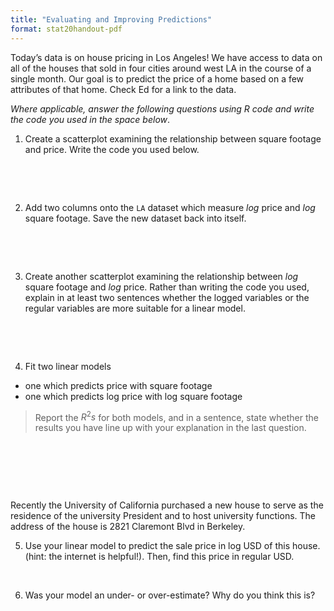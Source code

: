 ```yaml
---
title: "Evaluating and Improving Predictions"
format: stat20handout-pdf
---
```

Today's data is on house pricing in Los Angeles! We have access to data on all of the houses that sold in four cities around west LA in the course of a single month. Our goal is to predict the price of a home based on a few attributes of that home. Check Ed for a link to the data.

*Where applicable, answer the following questions using R code and write the code you used in the space below*. 

@. Create a scatterplot examining the relationship between square footage and price. Write the code you used below. 

\

\

@. Add two columns onto the `LA` dataset which measure *log* price and *log* square footage. Save the new dataset back into itself. 

\

\

@. Create another scatterplot examining the relationship between *log* square footage and *log* price. Rather than writing the code you used, explain in at least two sentences whether the logged variables or the regular variables are more suitable for a linear model.

\

\

@. Fit two linear models

-   one which predicts price with square footage
-   one which predicts log price with log square footage

> Report the $R^2s$ for both models, and in a sentence, state whether the results you have line up with your explanation in the last question. 


\

\

\

Recently the University of California purchased a new house to serve as the residence of the university President and to host university functions. The address of the house is 2821 Claremont Blvd in Berkeley. 

@. Use your linear model to predict the sale price in log USD of this house. (hint: the internet is helpful!). Then, find this price in regular USD. 

\



@. Was your model an under- or over-estimate? Why do you think this is?
